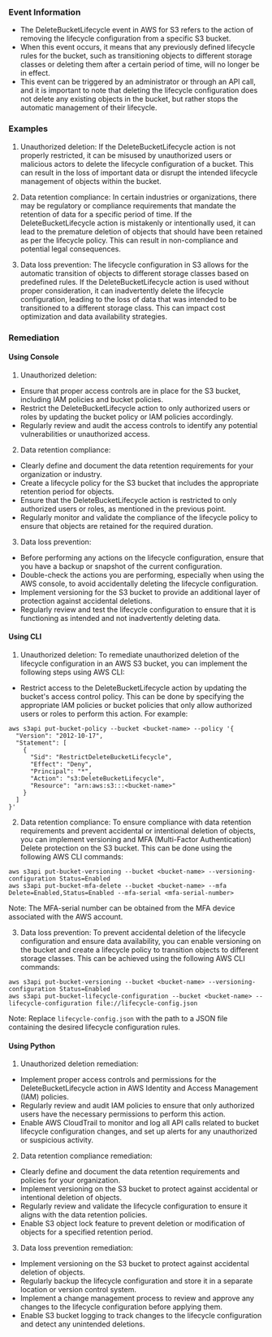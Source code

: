 
### Event Information

- The DeleteBucketLifecycle event in AWS for S3 refers to the action of removing the lifecycle configuration from a specific S3 bucket.
- When this event occurs, it means that any previously defined lifecycle rules for the bucket, such as transitioning objects to different storage classes or deleting them after a certain period of time, will no longer be in effect.
- This event can be triggered by an administrator or through an API call, and it is important to note that deleting the lifecycle configuration does not delete any existing objects in the bucket, but rather stops the automatic management of their lifecycle.


### Examples

1. Unauthorized deletion: If the DeleteBucketLifecycle action is not properly restricted, it can be misused by unauthorized users or malicious actors to delete the lifecycle configuration of a bucket. This can result in the loss of important data or disrupt the intended lifecycle management of objects within the bucket.

2. Data retention compliance: In certain industries or organizations, there may be regulatory or compliance requirements that mandate the retention of data for a specific period of time. If the DeleteBucketLifecycle action is mistakenly or intentionally used, it can lead to the premature deletion of objects that should have been retained as per the lifecycle policy. This can result in non-compliance and potential legal consequences.

3. Data loss prevention: The lifecycle configuration in S3 allows for the automatic transition of objects to different storage classes based on predefined rules. If the DeleteBucketLifecycle action is used without proper consideration, it can inadvertently delete the lifecycle configuration, leading to the loss of data that was intended to be transitioned to a different storage class. This can impact cost optimization and data availability strategies.

### Remediation

#### Using Console

1. Unauthorized deletion:
- Ensure that proper access controls are in place for the S3 bucket, including IAM policies and bucket policies.
- Restrict the DeleteBucketLifecycle action to only authorized users or roles by updating the bucket policy or IAM policies accordingly.
- Regularly review and audit the access controls to identify any potential vulnerabilities or unauthorized access.

2. Data retention compliance:
- Clearly define and document the data retention requirements for your organization or industry.
- Create a lifecycle policy for the S3 bucket that includes the appropriate retention period for objects.
- Ensure that the DeleteBucketLifecycle action is restricted to only authorized users or roles, as mentioned in the previous point.
- Regularly monitor and validate the compliance of the lifecycle policy to ensure that objects are retained for the required duration.

3. Data loss prevention:
- Before performing any actions on the lifecycle configuration, ensure that you have a backup or snapshot of the current configuration.
- Double-check the actions you are performing, especially when using the AWS console, to avoid accidentally deleting the lifecycle configuration.
- Implement versioning for the S3 bucket to provide an additional layer of protection against accidental deletions.
- Regularly review and test the lifecycle configuration to ensure that it is functioning as intended and not inadvertently deleting data.

#### Using CLI

1. Unauthorized deletion: To remediate unauthorized deletion of the lifecycle configuration in an AWS S3 bucket, you can implement the following steps using AWS CLI:

- Restrict access to the DeleteBucketLifecycle action by updating the bucket's access control policy. This can be done by specifying the appropriate IAM policies or bucket policies that only allow authorized users or roles to perform this action. For example:
```
aws s3api put-bucket-policy --bucket <bucket-name> --policy '{
  "Version": "2012-10-17",
  "Statement": [
    {
      "Sid": "RestrictDeleteBucketLifecycle",
      "Effect": "Deny",
      "Principal": "*",
      "Action": "s3:DeleteBucketLifecycle",
      "Resource": "arn:aws:s3:::<bucket-name>"
    }
  ]
}'
```

2. Data retention compliance: To ensure compliance with data retention requirements and prevent accidental or intentional deletion of objects, you can implement versioning and MFA (Multi-Factor Authentication) Delete protection on the S3 bucket. This can be done using the following AWS CLI commands:
```
aws s3api put-bucket-versioning --bucket <bucket-name> --versioning-configuration Status=Enabled
aws s3api put-bucket-mfa-delete --bucket <bucket-name> --mfa Delete=Enabled,Status=Enabled --mfa-serial <mfa-serial-number>
```
Note: The MFA-serial number can be obtained from the MFA device associated with the AWS account.

3. Data loss prevention: To prevent accidental deletion of the lifecycle configuration and ensure data availability, you can enable versioning on the bucket and create a lifecycle policy to transition objects to different storage classes. This can be achieved using the following AWS CLI commands:
```
aws s3api put-bucket-versioning --bucket <bucket-name> --versioning-configuration Status=Enabled
aws s3api put-bucket-lifecycle-configuration --bucket <bucket-name> --lifecycle-configuration file://lifecycle-config.json
```
Note: Replace `lifecycle-config.json` with the path to a JSON file containing the desired lifecycle configuration rules.

#### Using Python

1. Unauthorized deletion remediation:
- Implement proper access controls and permissions for the DeleteBucketLifecycle action in AWS Identity and Access Management (IAM) policies.
- Regularly review and audit IAM policies to ensure that only authorized users have the necessary permissions to perform this action.
- Enable AWS CloudTrail to monitor and log all API calls related to bucket lifecycle configuration changes, and set up alerts for any unauthorized or suspicious activity.

2. Data retention compliance remediation:
- Clearly define and document the data retention requirements and policies for your organization.
- Implement versioning on the S3 bucket to protect against accidental or intentional deletion of objects.
- Regularly review and validate the lifecycle configuration to ensure it aligns with the data retention policies.
- Enable S3 object lock feature to prevent deletion or modification of objects for a specified retention period.

3. Data loss prevention remediation:
- Implement versioning on the S3 bucket to protect against accidental deletion of objects.
- Regularly backup the lifecycle configuration and store it in a separate location or version control system.
- Implement a change management process to review and approve any changes to the lifecycle configuration before applying them.
- Enable S3 bucket logging to track changes to the lifecycle configuration and detect any unintended deletions.

